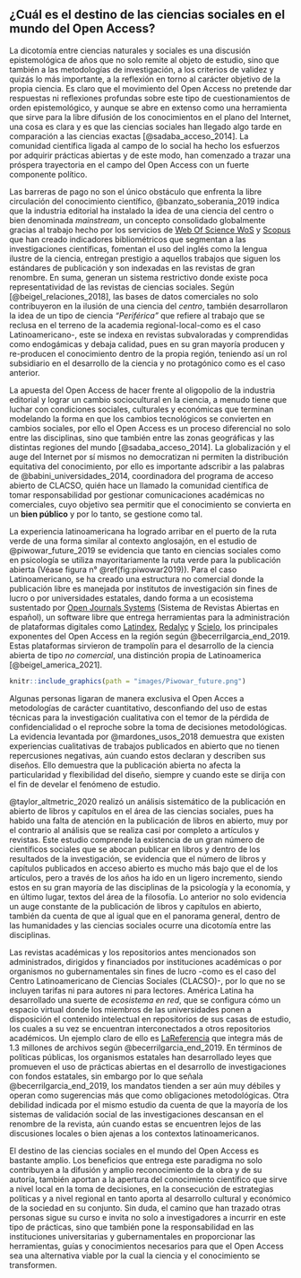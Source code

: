 ## ¿Cuál es el destino de las ciencias sociales en el mundo del Open Access?

La dicotomía entre ciencias naturales y sociales es una discusión epistemológica de años que no solo remite al objeto de estudio, sino que también a las metodologías de investigación, a los criterios de validez y quizás lo más importante, a la reflexión en torno al carácter objetivo de la propia ciencia. Es claro que el movimiento del Open Access no pretende dar respuestas ni reflexiones profundas sobre este tipo de cuestionamientos de orden epistemológico, y aunque se abre en extenso como una herramienta que sirve para la libre difusión de los conocimientos en el plano del Internet, una cosa es clara y es que las ciencias sociales han llegado algo tarde en comparación a las ciencias exactas [@sadaba_acceso_2014]. La comunidad científica ligada al campo de lo social ha hecho los esfuerzos por adquirir prácticas abiertas y de este modo, han comenzado a trazar una próspera trayectoria en el campo del Open Access con un fuerte componente político.

Las barreras de pago no son el único obstáculo que enfrenta la libre circulación del conocimiento científico, @banzato_soberania_2019 indica que la industria editorial ha instalado la idea de una ciencia del centro o bien denominada *mainstream*, un concepto consolidado globalmente gracias al trabajo hecho por los servicios de [Web Of Science WoS](https://clarivate.com/webofsciencegroup/release-notes/wos/new-wos-admin-faq/){target="_blank"} y [Scopus](https://www.elsevier.com/solutions/scopus?dgcid=RN_AGCM_Sourced_300005030){target="_blank"} que han creado indicadores bibliométricos que segmentan a las investigaciones científicas, fomentan el uso del inglés como la lengua ilustre de la ciencia, entregan prestigio a aquellos trabajos que siguen los estándares de publicación y son indexadas en las revistas de gran renombre. En suma, generan un sistema restrictivo donde existe poca representatividad de las revistas de ciencias sociales. Según [@beigel_relaciones_2018], las bases de datos comerciales no solo contribuyeron en la ilusión de una ciencia del *centro*, también desarrollaron la idea de un tipo de ciencia *"Periférica"* que refiere al trabajo que se reclusa en el terreno de la academia regional-local-como es el caso Latinoamericano-, este se indexa en revistas subvaloradas y comprendidas como endogámicas y debaja calidad, pues en su gran mayoría producen y re-producen el conocimiento dentro de la propia región, teniendo así un rol subsidiario en el desarrollo de la ciencia y no protagónico como es el caso anterior.

La apuesta del Open Access de hacer frente al oligopolio de la industria editorial y lograr un cambio sociocultural en la ciencia, a menudo tiene que luchar con condiciones sociales, culturales y económicas que terminan modelando la forma en que los cambios tecnológicos se convierten en cambios sociales, por ello el Open Access es un proceso diferencial no solo entre las disciplinas, sino que también entre las zonas geográficas y las distintas regiones del mundo [@sadaba_acceso_2014]. La globalización y el auge del Internet por sí mismos no democratizan ni permiten la distribución equitativa del conocimiento, por ello es importante adscribir a las palabras de @babini_universidades_2014, coordinadora del programa de acceso abierto de CLACSO, quién hace un llamado la comunidad científica de tomar responsabilidad por gestionar comunicaciones académicas no comerciales, cuyo objetivo sea permitir que el conocimiento se convierta en un **bien público** y por lo tanto, se gestione como tal.

La experiencia latinoamericana ha logrado arribar en el puerto de la ruta verde de una forma similar al contexto anglosajón, en el estudio de @piwowar_future_2019 se evidencia que tanto en ciencias sociales como en psicología se utiliza mayoritariamente la ruta verde para la publicación abierta (Véase figura n° \@ref(fig:piwowar2019)). Para el caso Latinoamericano, se ha creado una estructura no comercial donde la publicación libre es manejada por institutos de investigación sin fines de lucro o por universidades estatales, dando forma a un ecosistema sustentado por [Open Journals Systems](https://openjournalsystems.com/){target="_blank"} (Sistema de Revistas Abiertas en español), un software libre que entrega herramientas para la administración de plataformas digitales como [Latindex](https://www.latindex.org/latindex/inicio){target="_blank"}, [Redalyc](https://www.redalyc.org/){target="_blank"} y [Scielo](https://scielo.org/es/){target="_blank"}, los principales exponentes del Open Access en la región según @becerrilgarcia_end_2019. Estas plataformas sirvieron de trampolín para el desarrollo de la ciencia abierta de tipo *no comercial*, una distinción propia de Latinoamerica [@beigel_america_2021].

```r
knitr::include_graphics(path = "images/Piwowar_future.png")
```

Algunas personas ligaran de manera exclusiva el Open Acces a metodologías de carácter cuantitativo, desconfiando del uso de estas técnicas para la investigación cualitativa con el temor de la pérdida de confidencialidad o el reproche sobre la toma de decisiones metodológicas. La evidencia levantada por @mardones_usos_2018 demuestra que existen experiencias cualitativas de trabajos publicados en abierto que no tienen repercusiones negativas, aún cuando estos declaran y describen sus diseños. Ello demuestra que la publicación abierta no afecta la particularidad y flexibilidad del diseño, siempre y cuando este se dirija con el fin de develar el fenómeno de estudio. 

@taylor_altmetric_2020 realizó un análisis sistemático de la publicación en abierto de libros y capítulos en el área de las ciencias sociales, pues ha habido una falta de atención en la publicación de libros en abierto, muy por el contrario al análisis que se realiza casi por completo a artículos y revistas. Este estudio comprende la existencia de un gran número de científicos sociales que se abocan publicar en libros y dentro de los resultados de la investigación, se evidencia que el número de libros y capítulos publicados en acceso abierto es mucho más bajo que el de los artículos, pero a través de los años ha ido en un ligero incremento, siendo estos en su gran mayoría de las disciplinas de la psicología y la economía, y en último lugar, textos del área de la filosofía. Lo anterior no solo evidencia un auge constante de la publicación de libros y capítulos en abierto, también da cuenta de que al igual que en el panorama general, dentro de las humanidades y las ciencias sociales ocurre una dicotomía entre las disciplinas.

Las revistas académicas y los repositorios antes mencionados son administrados, dirigidos y financiados por instituciones académicas o por organismos no gubernamentales sin fines de lucro -como es el caso del Centro Latinoamericano de Ciencias Sociales (CLACSO)-, por lo que no se incluyen tarifas ni para autores ni para lectores. América Latina ha desarrollado una suerte de *ecosistema en red*, que se configura cómo un espacio virtual donde los miembros de las universidades ponen a disposición el contenido intelectual en repositorios de sus casas de estudio, los cuales a su vez se encuentran interconectados a otros repositorios académicos. Un ejemplo claro de ello es [LaReferencia](https://www.lareferencia.info/es/){target="_blank"} que integra más de 1.3 millones de archivos según @becerrilgarcia_end_2019. En términos de políticas públicas, los organismos estatales han desarrollado leyes que promueven el uso de prácticas abiertas en el desarrollo de investigaciones con fondos estatales, sin embargo por lo que señala @becerrilgarcia_end_2019, los mandatos tienden a ser aún muy débiles y operan como sugerencias más que como obligaciones metodológicas. Otra debilidad indicada por el mismo estudio da cuenta de que la mayoría de los sistemas de validación social de las investigaciones descansan en el renombre de la revista, aún cuando estas se encuentren lejos de las discusiones locales o bien ajenas a los contextos latinoamericanos.

El destino de las ciencias sociales en el mundo del Open Access es bastante amplio. Los beneficios que entrega este paradigma no solo contribuyen a la difusión y amplio reconocimiento de la obra y de su autoría, también aportan a la apertura del conocimiento científico que sirve a nivel local en la toma de decisiones, en la consecución de estrategias políticas y a nivel regional en tanto aporta al desarrollo cultural y económico de la sociedad en su conjunto. Sin duda, el camino que han trazado otras personas sigue su curso e invita no solo a investigadores a incurrir en este tipo de prácticas, sino que también pone la responsabilidad en las instituciones universitarias y gubernamentales en proporcionar las herramientas, guías y conocimientos necesarios para que el Open Access sea una alternativa viable por la cual la ciencia y el conocimiento se transformen.<div/>
